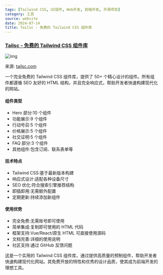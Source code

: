 ```yaml
---
tags: [Tailwind CSS, UI组件, Web开发, 前端开发, 开源项目]
category: 工具
source: website
date: 2024-07-14
title: Tailsc - 免费的 Tailwind CSS 组件库
---
```


### [Tailsc - 免费的 Tailwind CSS 组件库](https://tailsc.com/)

![img](https://img.mengpeng.tech/i/2024/12/08/675570967f9cf.webp)

来源: [tailsc.com](https://tailsc.com/)

一个完全免费的 Tailwind CSS 组件库，提供了 50+ 个精心设计的组件。所有组件都遵循 SEO 友好的 HTML 结构，并且完全响应式，帮助开发者快速构建现代化的网站。

#### 组件类型
- Hero 部分:10 个组件
- 功能展示:9 个组件
- 行动号召:5 个组件
- 价格展示:5 个组件
- 社交证明:5 个组件
- FAQ 部分:3 个组件
- 其他组件:包含订阅、联系表单等

#### 技术特点
- Tailwind CSS:基于最新版本构建
- 响应式设计:适配各种设备尺寸
- SEO 优化:符合搜索引擎推荐结构
- 即插即用:无需额外配置
- 定期更新:持续添加新组件

#### 使用优势
- 完全免费:无需账号即可使用
- 简单集成:复制即可使用的 HTML 代码
- 框架支持:Vue/React/原生 HTML 可直接使用源码
- 文档完善:详细的使用说明
- 社区支持:通过 GitHub 反馈问题

这是一个实用的 Tailwind CSS 组件库，通过提供高质量的预制组件，帮助开发者快速构建现代化网站。其免费开放的特性和优秀的设计品质，使其成为前端开发的理想工具。 